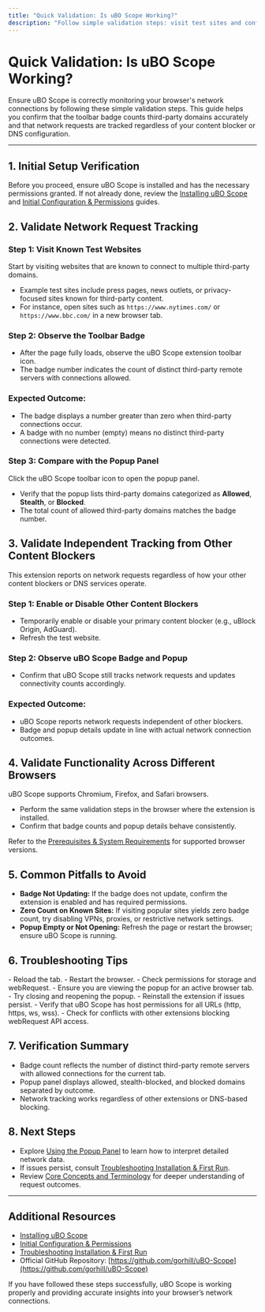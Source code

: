 ```yaml
---
title: "Quick Validation: Is uBO Scope Working?"
description: "Follow simple validation steps: visit test sites and confirm that the toolbar badge counts domains as expected. Learn how to verify that network requests are correctly tracked regardless of the content blocker or DNS configuration."
---
```


# Quick Validation: Is uBO Scope Working?

Ensure uBO Scope is correctly monitoring your browser's network connections by following these simple validation steps. This guide helps you confirm that the toolbar badge counts third-party domains accurately and that network requests are tracked regardless of your content blocker or DNS configuration.

---

## 1. Initial Setup Verification

Before you proceed, ensure uBO Scope is installed and has the necessary permissions granted. If not already done, review the [Installing uBO Scope](../installation-and-setup/installing-extension) and [Initial Configuration & Permissions](../installation-and-setup/initial-configuration) guides.


## 2. Validate Network Request Tracking

### Step 1: Visit Known Test Websites

Start by visiting websites that are known to connect to multiple third-party domains.

- Example test sites include press pages, news outlets, or privacy-focused sites known for third-party content.
- For instance, open sites such as `https://www.nytimes.com/` or `https://www.bbc.com/` in a new browser tab.

### Step 2: Observe the Toolbar Badge

- After the page fully loads, observe the uBO Scope extension toolbar icon.
- The badge number indicates the count of distinct third-party remote servers with connections allowed.

### Expected Outcome:

- The badge displays a number greater than zero when third-party connections occur.
- A badge with no number (empty) means no distinct third-party connections were detected.

### Step 3: Compare with the Popup Panel

Click the uBO Scope toolbar icon to open the popup panel.

- Verify that the popup lists third-party domains categorized as **Allowed**, **Stealth**, or **Blocked**.
- The total count of allowed third-party domains matches the badge number.


## 3. Validate Independent Tracking from Other Content Blockers

This extension reports on network requests regardless of how your other content blockers or DNS services operate.

### Step 1: Enable or Disable Other Content Blockers

- Temporarily enable or disable your primary content blocker (e.g., uBlock Origin, AdGuard).
- Refresh the test website.

### Step 2: Observe uBO Scope Badge and Popup

- Confirm that uBO Scope still tracks network requests and updates connectivity counts accordingly.

### Expected Outcome:

- uBO Scope reports network requests independent of other blockers.
- Badge and popup details update in line with actual network connection outcomes.


## 4. Validate Functionality Across Different Browsers

uBO Scope supports Chromium, Firefox, and Safari browsers.

- Perform the same validation steps in the browser where the extension is installed.
- Confirm that badge counts and popup details behave consistently.

Refer to the [Prerequisites & System Requirements](../installation-and-setup/prerequisites-requirements) for supported browser versions.


## 5. Common Pitfalls to Avoid

- **Badge Not Updating:** If the badge does not update, confirm the extension is enabled and has required permissions.
- **Zero Count on Known Sites:** If visiting popular sites yields zero badge count, try disabling VPNs, proxies, or restrictive network settings.
- **Popup Empty or Not Opening:** Refresh the page or restart the browser; ensure uBO Scope is running.


## 6. Troubleshooting Tips

<AccordionGroup title="Troubleshooting Common Issues">
<Accordion title="Badge Count Stuck or Not Updating">
- Reload the tab.
- Restart the browser.
- Check permissions for storage and webRequest.
</Accordion>
<Accordion title="Popup Shows No Data">
- Ensure you are viewing the popup for an active browser tab.
- Try closing and reopening the popup.
- Reinstall the extension if issues persist.
</Accordion>
<Accordion title="Extension Not Tracking Requests">
- Verify that uBO Scope has host permissions for all URLs (http, https, ws, wss).
- Check for conflicts with other extensions blocking webRequest API access.
</Accordion>
</AccordionGroup>


## 7. Verification Summary

- Badge count reflects the number of distinct third-party remote servers with allowed connections for the current tab.
- Popup panel displays allowed, stealth-blocked, and blocked domains separated by outcome.
- Network tracking works regardless of other extensions or DNS-based blocking.


## 8. Next Steps

- Explore [Using the Popup Panel](../using-and-validating/using-popup) to learn how to interpret detailed network data.
- If issues persist, consult [Troubleshooting Installation & First Run](../using-and-validating/troubleshooting-setup).
- Review [Core Concepts and Terminology](../../overview/key-concepts-architecture/core-terms-model) for deeper understanding of request outcomes.


---

## Additional Resources

- [Installing uBO Scope](../installation-and-setup/installing-extension)
- [Initial Configuration & Permissions](../installation-and-setup/initial-configuration)
- [Troubleshooting Installation & First Run](../using-and-validating/troubleshooting-setup)
- Official GitHub Repository: [https://github.com/gorhill/uBO-Scope](https://github.com/gorhill/uBO-Scope)


<Check>
If you have followed these steps successfully, uBO Scope is working properly and providing accurate insights into your browser’s network connections.
</Check>
